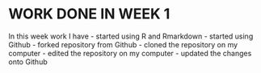 # WORK DONE IN WEEK 1



In this week work I have
- started using R and Rmarkdown
- started using Github
- forked repository from Github
- cloned the repository on my computer
- edited the repository on my computer
- updated the changes onto Github

  
